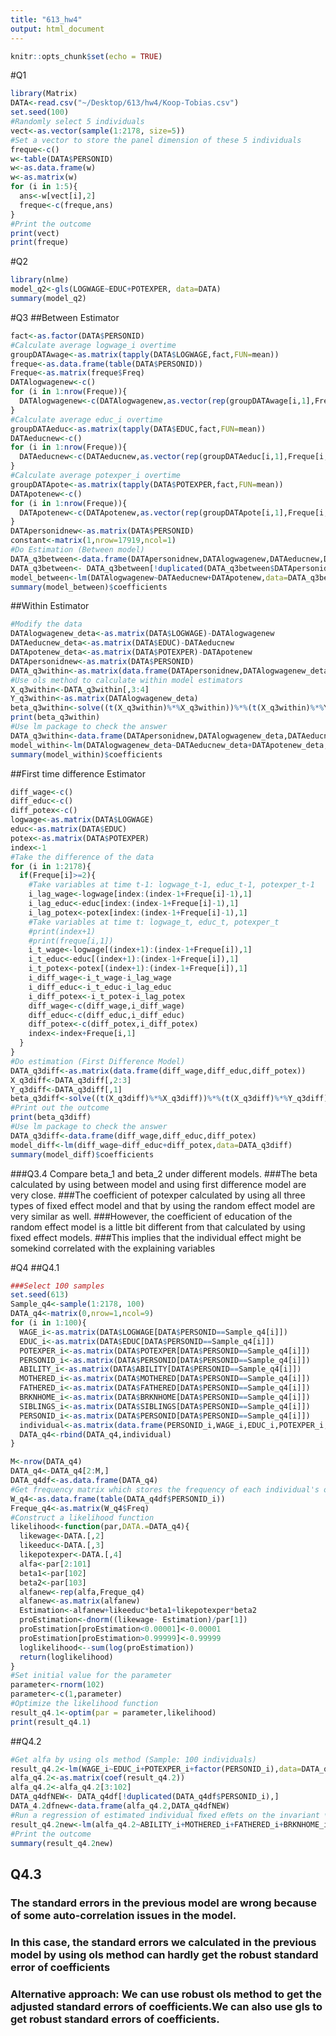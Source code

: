 ```yaml
---
title: "613_hw4"
output: html_document
---
```


```r
knitr::opts_chunk$set(echo = TRUE)
```

#Q1
```r
library(Matrix)
DATA<-read.csv("~/Desktop/613/hw4/Koop-Tobias.csv")
set.seed(100)
#Randomly select 5 individuals 
vect<-as.vector(sample(1:2178, size=5))
#Set a vector to store the panel dimension of these 5 individuals 
freque<-c()
w<-table(DATA$PERSONID)
w<-as.data.frame(w)
w<-as.matrix(w)
for (i in 1:5){
  ans<-w[vect[i],2]
  freque<-c(freque,ans)
}
#Print the outcome
print(vect)
print(freque)
```


#Q2
```r
library(nlme)
model_q2<-gls(LOGWAGE~EDUC+POTEXPER, data=DATA)
summary(model_q2)
```


#Q3
##Between Estimator
```r
fact<-as.factor(DATA$PERSONID)
#Calculate average logwage_i overtime
groupDATAwage<-as.matrix(tapply(DATA$LOGWAGE,fact,FUN=mean))
freque<-as.data.frame(table(DATA$PERSONID))
Freque<-as.matrix(freque$Freq)
DATAlogwagenew<-c()
for (i in 1:nrow(Freque)){
  DATAlogwagenew<-c(DATAlogwagenew,as.vector(rep(groupDATAwage[i,1],Freque[i,1])))
}
#Calculate average educ_i overtime
groupDATAeduc<-as.matrix(tapply(DATA$EDUC,fact,FUN=mean))
DATAeducnew<-c()
for (i in 1:nrow(Freque)){
  DATAeducnew<-c(DATAeducnew,as.vector(rep(groupDATAeduc[i,1],Freque[i,1])))
}
#Calculate average potexper_i overtime
groupDATApote<-as.matrix(tapply(DATA$POTEXPER,fact,FUN=mean))
DATApotenew<-c()
for (i in 1:nrow(Freque)){
  DATApotenew<-c(DATApotenew,as.vector(rep(groupDATApote[i,1],Freque[i,1])))
}
DATApersonidnew<-as.matrix(DATA$PERSONID)
constant<-matrix(1,nrow=17919,ncol=1)
#Do Estimation (Between model)
DATA_q3between<-data.frame(DATApersonidnew,DATAlogwagenew,DATAeducnew,DATApotenew)
DATA_q3between<- DATA_q3between[!duplicated(DATA_q3between$DATApersonidnew),]
model_between<-lm(DATAlogwagenew~DATAeducnew+DATApotenew,data=DATA_q3between)
summary(model_between)$coefficients
```

##Within Estimator
```r
#Modify the data
DATAlogwagenew_deta<-as.matrix(DATA$LOGWAGE)-DATAlogwagenew
DATAeducnew_deta<-as.matrix(DATA$EDUC)-DATAeducnew
DATApotenew_deta<-as.matrix(DATA$POTEXPER)-DATApotenew
DATApersonidnew<-as.matrix(DATA$PERSONID)
DATA_q3within<-as.matrix(data.frame(DATApersonidnew,DATAlogwagenew_deta,DATAeducnew_deta,DATApotenew_deta))
#Use ols method to calculate within model estimators
X_q3within<-DATA_q3within[,3:4]
Y_q3within<-as.matrix(DATAlogwagenew_deta)
beta_q3within<-solve((t(X_q3within)%*%X_q3within))%*%(t(X_q3within)%*%Y_q3within)
print(beta_q3within)
#Use lm package to check the answer
DATA_q3within<-data.frame(DATApersonidnew,DATAlogwagenew_deta,DATAeducnew_deta,DATApotenew_deta)
model_within<-lm(DATAlogwagenew_deta~DATAeducnew_deta+DATApotenew_deta,data=DATA_q3within)
summary(model_within)$coefficients
```
##First time difference Estimator
```r
diff_wage<-c()
diff_educ<-c()
diff_potex<-c()
logwage<-as.matrix(DATA$LOGWAGE)
educ<-as.matrix(DATA$EDUC)
potex<-as.matrix(DATA$POTEXPER)
index<-1
#Take the difference of the data
for (i in 1:2178){
  if(Freque[i]>=2){
    #Take variables at time t-1: logwage_t-1, educ_t-1, potexper_t-1
    i_lag_wage<-logwage[index:(index-1+Freque[i]-1),1]
    i_lag_educ<-educ[index:(index-1+Freque[i]-1),1]
    i_lag_potex<-potex[index:(index-1+Freque[i]-1),1]
    #Take variables at time t: logwage_t, educ_t, potexper_t
    #print(index+1)
    #print(freque[i,1])
    i_t_wage<-logwage[(index+1):(index-1+Freque[i]),1]
    i_t_educ<-educ[(index+1):(index-1+Freque[i]),1]
    i_t_potex<-potex[(index+1):(index-1+Freque[i]),1]
    i_diff_wage<-i_t_wage-i_lag_wage
    i_diff_educ<-i_t_educ-i_lag_educ
    i_diff_potex<-i_t_potex-i_lag_potex
    diff_wage<-c(diff_wage,i_diff_wage)
    diff_educ<-c(diff_educ,i_diff_educ)
    diff_potex<-c(diff_potex,i_diff_potex)
    index<-index+Freque[i,1]
  }
}
#Do estimation (First Difference Model)
DATA_q3diff<-as.matrix(data.frame(diff_wage,diff_educ,diff_potex))
X_q3diff<-DATA_q3diff[,2:3]
Y_q3diff<-DATA_q3diff[,1]
beta_q3diff<-solve((t(X_q3diff)%*%X_q3diff))%*%(t(X_q3diff)%*%Y_q3diff)
#Print out the outcome
print(beta_q3diff)
#Use lm package to check the answer
DATA_q3diff<-data.frame(diff_wage,diff_educ,diff_potex)
model_diff<-lm(diff_wage~diff_educ+diff_potex,data=DATA_q3diff)
summary(model_diff)$coefficients
```
###Q3.4 Compare beta_1 and beta_2 under different models. 
###The beta calculated by using between model and using first difference model are very close. 
###The coefficient of potexper calculated by using all three types of fixed effect model and that by using the random effect model are very similar as well. 
###However, the coefficient of education of the random effect model is a little bit different from that calculated by using fixed effect models.
###This implies that the individual effect might be somekind correlated with the explaining variables 

#Q4
##Q4.1
```r
###Select 100 samples
set.seed(613)
Sample_q4<-sample(1:2178, 100)
DATA_q4<-matrix(0,nrow=1,ncol=9)
for (i in 1:100){
  WAGE_i<-as.matrix(DATA$LOGWAGE[DATA$PERSONID==Sample_q4[i]])
  EDUC_i<-as.matrix(DATA$EDUC[DATA$PERSONID==Sample_q4[i]])
  POTEXPER_i<-as.matrix(DATA$POTEXPER[DATA$PERSONID==Sample_q4[i]])
  PERSONID_i<-as.matrix(DATA$PERSONID[DATA$PERSONID==Sample_q4[i]])
  ABILITY_i<-as.matrix(DATA$ABILITY[DATA$PERSONID==Sample_q4[i]])
  MOTHERED_i<-as.matrix(DATA$MOTHERED[DATA$PERSONID==Sample_q4[i]])
  FATHERED_i<-as.matrix(DATA$FATHERED[DATA$PERSONID==Sample_q4[i]])
  BRKNHOME_i<-as.matrix(DATA$BRKNHOME[DATA$PERSONID==Sample_q4[i]])
  SIBLINGS_i<-as.matrix(DATA$SIBLINGS[DATA$PERSONID==Sample_q4[i]])
  PERSONID_i<-as.matrix(DATA$PERSONID[DATA$PERSONID==Sample_q4[i]])
  individual<-as.matrix(data.frame(PERSONID_i,WAGE_i,EDUC_i,POTEXPER_i,ABILITY_i,MOTHERED_i,FATHERED_i,BRKNHOME_i,SIBLINGS_i))
  DATA_q4<-rbind(DATA_q4,individual)
}

M<-nrow(DATA_q4)
DATA_q4<-DATA_q4[2:M,]
DATA_q4df<-as.data.frame(DATA_q4)
#Get frequency matrix which stores the frequency of each individual's observations
W_q4<-as.data.frame(table(DATA_q4df$PERSONID_i))
Freque_q4<-as.matrix(W_q4$Freq)
#Construct a likelihood function
likelihood<-function(par,DATA.=DATA_q4){
  likewage<-DATA.[,2]
  likeeduc<-DATA.[,3]
  likepotexper<-DATA.[,4]
  alfa<-par[2:101]
  beta1<-par[102]
  beta2<-par[103]
  alfanew<-rep(alfa,Freque_q4)
  alfanew<-as.matrix(alfanew)
  Estimation<-alfanew+likeeduc*beta1+likepotexper*beta2
  proEstimation<-dnorm((likewage- Estimation)/par[1])
  proEstimation[proEstimation<0.00001]<-0.00001
  proEstimation[proEstimation>0.99999]<-0.99999
  loglikelihood<--sum(log(proEstimation))
  return(loglikelihood)
}
#Set initial value for the parameter
parameter<-rnorm(102)
parameter<-c(1,parameter)
#Optimize the likelihood function
result_q4.1<-optim(par = parameter,likelihood)
print(result_q4.1)
```
##Q4.2
```r
#Get alfa by using ols method (Sample: 100 individuals)
result_q4.2<-lm(WAGE_i~EDUC_i+POTEXPER_i+factor(PERSONID_i),data=DATA_q4df)
alfa_q4.2<-as.matrix(coef(result_q4.2))
alfa_q4.2<-alfa_q4.2[3:102]
DATA_q4dfNEW<- DATA_q4df[!duplicated(DATA_q4df$PERSONID_i),]
DATA_4.2dfnew<-data.frame(alfa_q4.2,DATA_q4dfNEW)
#Run a regression of estimated individual ﬁxed eﬀets on the invariant variables.
result_q4.2new<-lm(alfa_q4.2~ABILITY_i+MOTHERED_i+FATHERED_i+BRKNHOME_i+SIBLINGS_i,data=DATA_4.2dfnew)
#Print the outcome
summary(result_q4.2new)
```

## Q4.3
### The standard errors in the previous model are wrong because of some auto-correlation issues in the model.
### In this case, the standard errors we calculated in the previous model by using ols method can hardly get the robust standard error of coefficients
### Alternative approach: We can use robust ols method to get the adjusted standard errors of coefficients.We can also use gls to get robust standard errors of coefficients.

